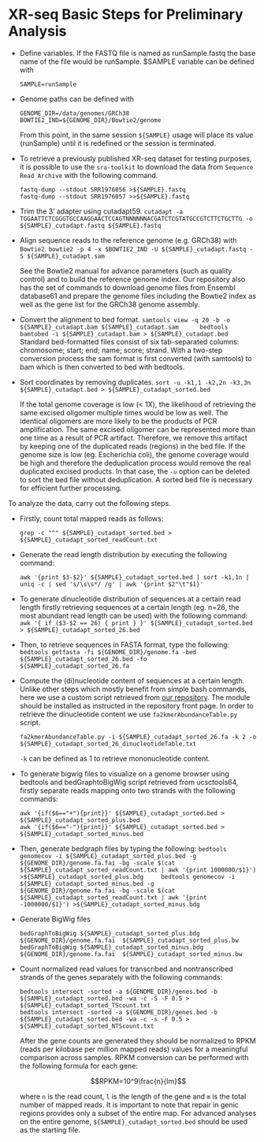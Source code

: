 
# XR-seq Basic Steps for Preliminary Analysis

* Define variables. If the FASTQ file is named as runSample.fastq the base name of the file would be runSample. $SAMPLE variable can be defined with

    ```
    SAMPLE=runSample
    ```

* Genome paths can be defined with

    ```
    GENOME_DIR=/data/genomes/GRCh38
    BOWTIE2_IND=${GENOME_DIR}/Bowtie2/genome
    ```
    From this point, in the same session `${SAMPLE}` usage will place its value (runSample) until it is redefined or the session is terminated. 


* To retrieve a previously published XR-seq dataset for testing purposes, it is possible to use the `sra-toolkit`  to download the data from `Sequence Read Archive` with the following command.

    ```
    fastq-dump --stdout SRR1976056 >${SAMPLE}.fastq
    fastq-dump --stdout SRR1976057 >>${SAMPLE}.fastq
    ```

* Trim the 3’ adapter using cutadapt59.
    ```
    cutadapt -a TGGAATTCTCGGGTGCCAAGGAACTCCAGTNNNNNNACGATCTCGTATGCCGTCTTCTGCTTG -o ${SAMPLE}_cutadapt.fastq ${SAMPLE}.fastq
    ```

* Align sequence reads to the reference genome (e.g. GRCh38) with `Bowtie2`. 
    ```
    bowtie2 -p 4 -x $BOWTIE2_IND -U ${SAMPLE}_cutadapt.fastq -S ${SAMPLE}_cutadapt.sam
    ```

    See the Bowtie2 manual for advance parameters (such as quality control) and to build the reference genome index. Our repository also has the set of commands to download genome files from Ensembl database61 and prepare the genome files including the Bowtie2 index as well as the gene list for the GRCh38 genome assembly.

* Convert the alignment to bed format. 
    ```
    samtools view -q 20 -b -o ${SAMPLE}_cutadapt.bam ${SAMPLE}_cutadapt.sam 
    bedtools bamtobed -i ${SAMPLE}_cutadapt.bam > ${SAMPLE}_cutadapt.bed
    ```
    Standard bed-formatted files consist of six tab-separated columns: chromosome; start; end; name; score; strand. With a two-step conversion process the sam format is first converted (with samtools) to bam which is then converted to bed with bedtools.

* Sort coordinates by removing duplicates. 
    ```
    sort -u -k1,1 -k2,2n -k3,3n ${SAMPLE}_cutadapt.bed > ${SAMPLE}_cutadapt_sorted.bed
    ```

    If the total genome coverage is low (< 1X), the likelihood of retrieving the same excised oligomer multiple times would be low as well. The identical oligomers are more likely to be the products of PCR amplification. The same excised oligomer can be represented more than one time as a result of PCR artifact. Therefore, we remove this artifact by keeping one of the duplicated reads (regions) in the bed file. If the genome size is low (eg. Escherichia coli), the genome coverage would be high and therefore the deduplication process would remove the real duplicated excised products. In that case, the `-u` option can be deleted to sort the bed file without deduplication. A sorted bed file is necessary for efficient further processing.

To analyze the data, carry out the following steps. 

* Firstly, count total mapped reads as follows:

    ```
    grep -c "^" ${SAMPLE}_cutadapt_sorted.bed > ${SAMPLE}_cutadapt_sorted_readCount.txt
    ```
 * Generate the read length distribution by executing the following command:
    
    ```
    awk '{print $3-$2}' ${SAMPLE}_cutadapt_sorted.bed | sort -k1,1n | uniq -c | sed 's/\s\s*/ /g' | awk '{print $2"\t"$1}'
    ```

* To generate dinucleotide distribution of sequences at a certain read length firstly retrieving sequences at a certain length (eg. n=26, the most abundant read length can be used) with the following command:
    ```
    awk '{ if ($3-$2 == 26) { print } }' ${SAMPLE}_cutadapt_sorted.bed > ${SAMPLE}_cutadapt_sorted_26.bed
    ```

* Then, to retrieve sequences in FASTA format, type the following:
    ```
    bedtools getfasta -fi ${GENOME_DIR}/genome.fa -bed ${SAMPLE}_cutadapt_sorted_26.bed -fo ${SAMPLE}_cutadapt_sorted_26.fa
    ```

* Compute the (di)nucleotide content of sequences at a certain length. Unlike other steps which mostly benefit from simple bash commands, here we use a custom script retrieved from [our repository](https://github.com/adebali/NGStoolkit). The module should be installed as instructed in the repository front page. In order to retrieve the dinucleotide content we use `fa2kmerAbundanceTable.py` script.

    ```
    fa2kmerAbundanceTable.py -i ${SAMPLE}_cutadapt_sorted_26.fa -k 2 -o ${SAMPLE}_cutadapt_sorted_26_dinucleotideTable.txt
    ```
    `-k` can be defined as 1 to retrieve mononucleotide content. 

* To generate bigwig files to visualize on a genome browser using bedtools and bedGraphtoBigWig script retrieved from ucsctools64, firstly  separate reads mapping onto two strands with the following commands:

    ```
    awk '{if($6=="+"){print}}' ${SAMPLE}_cutadapt_sorted.bed > ${SAMPLE}_cutadapt_sorted_plus.bed
    awk '{if($6=="-"){print}}' ${SAMPLE}_cutadapt_sorted.bed > ${SAMPLE}_cutadapt_sorted_minus.bed
    ```

* Then, generate bedgraph files by typing the following:
    ```
    bedtools genomecov -i ${SAMPLE}_cutadapt_sorted_plus.bed -g ${GENOME_DIR}/genome.fa.fai -bg -scale $(cat ${SAMPLE}_cutadapt_sorted_readCount.txt | awk '{print 1000000/$1}') >${SAMPLE}_cutadapt_sorted_plus.bdg
    bedtools genomecov -i ${SAMPLE}_cutadapt_sorted_minus.bed -g   ${GENOME_DIR}/genome.fa.fai -bg -scale $(cat ${SAMPLE}_cutadapt_sorted_readCount.txt | awk '{print -1000000/$1}') >${SAMPLE}_cutadapt_sorted_minus.bdg
    ```

* Generate BigWig files

    ```
    bedGraphToBigWig ${SAMPLE}_cutadapt_sorted_plus.bdg  ${GENOME_DIR}/genome.fa.fai  ${SAMPLE}_cutadapt_sorted_plus.bw
    bedGraphToBigWig ${SAMPLE}_cutadapt_sorted_minus.bdg  ${GENOME_DIR}/genome.fa.fai  ${SAMPLE}_cutadapt_sorted_minus.bw
    ```
* Count normalized read values for transcribed and nontranscribed strands of the genes separately with the following commands:

    ```
    bedtools intersect -sorted -a ${GENOME_DIR}/genes.bed -b ${SAMPLE}_cutadapt_sorted.bed -wa -c -S -F 0.5 >  ${SAMPLE}_cutadapt_sorted_TScount.txt
    bedtools intersect -sorted -a ${GENOME_DIR}/genes.bed -b ${SAMPLE}_cutadapt_sorted.bed -wa -c -s -F 0.5 > ${SAMPLE}_cutadapt_sorted_NTScount.txt
    ```

    After the gene counts are generated they should be normalized to RPKM (reads per kilobase per million mapped reads) values for a meaningful comparison across samples. RPKM conversion can be performed with the following formula for each gene:

    $$RPKM=10^9\frac{n}{lm}$$

    where `n` is the read count, `l` is the length of the gene and `m` is the total number of mapped reads. It is important to note that repair in genic regions provides only a subset of the entire map. For advanced analyses on the entire genome, `${SAMPLE}_cutadapt_sorted.bed` should be used as the starting file.

